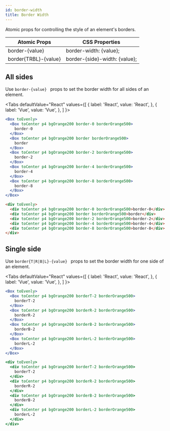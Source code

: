 ```yaml
---
id: border-width
title: Border Width
---
```



Atomic props for controlling the style of an element's borders.

| Atomic Props         | CSS Properties                |
| -------------------- | ----------------------------- |
| border-{value}       | border-width: {value};        |
| border{TRBL}-{value} | border-{side}-width: {value}; |

## All sides

Use `border-{value} ` props to set the border width for all sides of an element.

<Tabs
defaultValue="React"
values={[
{ label: 'React', value: 'React', },
{ label: 'Vue', value: 'Vue', },
]
}>
<TabItem value="React">

```jsx live
<Box toEvenly>
  <Box toCenter p4 bgOrange200 border-0 borderOrange500>
    border-0
  </Box>
  <Box toCenter p4 bgOrange200 border borderOrange500>
    border
  </Box>
  <Box toCenter p4 bgOrange200 border-2 borderOrange500>
    border-2
  </Box>
  <Box toCenter p4 bgOrange200 border-4 borderOrange500>
    border-4
  </Box>
  <Box toCenter p4 bgOrange200 border-8 borderOrange500>
    border-8
  </Box>
</Box>
```

</TabItem>
<TabItem value="Vue">

```html
<div toEvenly>
  <div toCenter p4 bgOrange200 border-0 borderOrange500>border-0</div>
  <div toCenter p4 bgOrange200 border borderOrange500>border</div>
  <div toCenter p4 bgOrange200 border-2 borderOrange500>border-2</div>
  <div toCenter p4 bgOrange200 border-4 borderOrange500>border-4</div>
  <div toCenter p4 bgOrange200 border-8 borderOrange500>border-8</div>
</div>
```

</TabItem>
</Tabs>

## Single side

Use `border{T|R|B|L}-{value} ` props to set the border width for one side of an element.

<Tabs
defaultValue="React"
values={[
{ label: 'React', value: 'React', },
{ label: 'Vue', value: 'Vue', },
]
}>
<TabItem value="React">

```jsx live
<Box toEvenly>
  <Box toCenter p4 bgOrange200 borderT-2 borderOrange500>
    borderT-2
  </Box>
  <Box toCenter p4 bgOrange200 borderR-2 borderOrange500>
    borderR-2
  </Box>
  <Box toCenter p4 bgOrange200 borderB-2 borderOrange500>
    borderB-2
  </Box>
  <Box toCenter p4 bgOrange200 borderL-2 borderOrange500>
    borderL-2
  </Box>
</Box>
```

</TabItem>
<TabItem value="Vue">

```jsx live
<div toEvenly>
  <div toCenter p4 bgOrange200 borderT-2 borderOrange500>
    borderT-2
  </div>
  <div toCenter p4 bgOrange200 borderR-2 borderOrange500>
    borderR-2
  </div>
  <div toCenter p4 bgOrange200 borderB-2 borderOrange500>
    borderB-2
  </div>
  <div toCenter p4 bgOrange200 borderL-2 borderOrange500>
    borderL-2
  </div>
</div>
```

</TabItem>
</Tabs>
